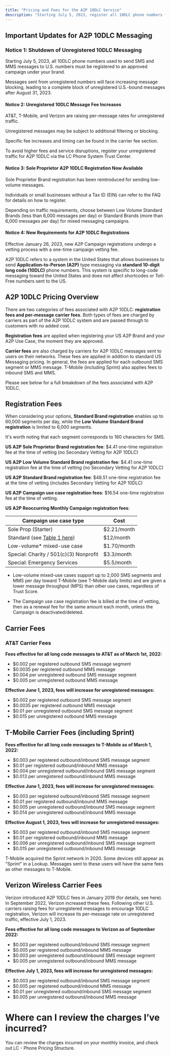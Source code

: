 ```yaml
---
title: "Pricing and Fees for the A2P 10DLC Service"
description: "Starting July 5, 2023, register all 10DLC phone numbers for SMS/MMS to U.S. numbers under your brand. Unregistered numbers will be blocked, with full blocking after August 31, 2023."
---
```


## Important Updates for A2P 10DLC Messaging

### Notice 1: Shutdown of Unregistered 10DLC Messaging

Starting July 5, 2023, all 10DLC phone numbers used to send SMS and MMS messages to U.S. numbers must be registered to an approved campaign under your brand.

Messages sent from unregistered numbers will face increasing message blocking, leading to a complete block of unregistered U.S.-bound messages after August 31, 2023.

#### Notice 2: Unregistered 10DLC Message Fee Increases

AT&T, T-Mobile, and Verizon are raising per-message rates for unregistered traffic.

Unregistered messages may be subject to additional filtering or blocking.

Specific fee increases and timing can be found in the carrier fee section.

To avoid higher fees and service disruptions, register your unregistered traffic for A2P 10DLC via the LC Phone System Trust Center.

#### Notice 3: Sole Proprietor A2P 10DLC Registration Now Available

Sole Proprietor Brand registration has been reintroduced for sending low-volume messages.

Individuals or small businesses without a Tax ID (EIN) can refer to the FAQ for details on how to register.

Depending on traffic requirements, choose between Low Volume Standard Brands (less than 6,000 messages per day) or Standard Brands (more than 6,000 messages per day) for mixed messaging campaigns.

#### Notice 4: New Requirements for A2P 10DLC Registrations

Effective January 26, 2023, new A2P Campaign registrations undergo a vetting process with a one-time campaign vetting fee. 

A2P 10DLC refers to a system in the United States that allows businesses to send  **Application-to-Person (A2P)**  type messaging via  **standard 10-digit long code (10DLC)**  phone numbers. This system is specific to long-code messaging toward the United States and does not affect shortcodes or Toll-Free numbers sent to the US.

## A2P 10DLC Pricing Overview

There are two categories of fees associated with A2P 10DLC:  **registration fees and per-message carrier fees**. Both types of fees are charged by carriers as part of the A2P 10DLC system and are passed through to customers with no added cost.

**Registration fees**  are applied when registering your US A2P Brand and your A2P Use Case, the moment they are approved.

**Carrier fees**  are also charged by carriers for A2P 10DLC messages sent to users on their networks. These fees are applied in addition to standard US Messaging pricing. In general, the fees are applied for each outbound SMS segment or MMS message. T-Mobile (including Sprint) also applies fees to inbound SMS and MMS.

Please see below for a full breakdown of the fees associated with A2P 10DLC.

## Registration Fees

When considering your options, **Standard Brand registration** enables up to 60,000 segments per day, while the **Low Volume Standard Brand registration** is limited to 6,000 segments.   
  
It's worth noting that each segment corresponds to 160 characters for SMS.

**US A2P Sole Proprietor Brand registration fee**: $4.41 one-time registration fee at the time of vetting (no Secondary Vetting for A2P 10DLC)

**US A2P Low Volume Standard Brand registration fee**: $4.41 one-time registration fee at the time of vetting (no Secondary Vetting for A2P 10DLC)

**US A2P Standard Brand registration fee**: $48.51 one-time registration fee at the time of vetting (includes Secondary Vetting for A2P 10DLC)

**US A2P Campaign use case registration fees**: $16.54 one-time registration fee at the time of vetting.

**US A2P Reoccurring Monthly Campaign registration fees**:

| Campaign use case type | Cost |
|--|--|
| Sole Prop (Starter) | $2.21/month |
| Standard (see [Table 1 here](https://support.twilio.com/hc/en-us/articles/1260801844470-List-of-campaign-use-case-types-for-A2P-10DLC-registration)) | $12/month |
|Low-volume* mixed-use case|$1.70/month|
| Special: Charity / 501(c)(3) Nonprofit | $3.3/month |
| Special: Emergency Services | $5.5/month |

- Low-volume mixed-use cases support up to 2,000 SMS segments and MMS per day toward T-Mobile (see T-Mobile daily limits) and are given a lower message throughput (MPS) than other use cases, regardless of Trust Score.

- The Campaign use case registration fee is billed at the time of vetting, then as a renewal fee for the same amount each month, unless the Campaign is deactivated/deleted.

## Carrier Fees

### AT&T Carrier Fees

**Fees effective for all long code messages to AT&T as of March 1st, 2022:**

-   $0.002 per registered outbound SMS message segment
-   $0.0035 per registered outbound MMS message
-   $0.004 per unregistered outbound SMS message segment
-   $0.005 per unregistered outbound MMS message

**Effective June 1, 2023, fees will increase for unregistered messages:**

-   $0.002 per registered outbound SMS message segment
-   $0.0035 per registered outbound MMS message
-   $0.01 per unregistered outbound SMS message segment
-   $0.015 per unregistered outbound MMS message

## T-Mobile Carrier Fees (including Sprint)

**Fees effective for all long code messages to T-Mobile as of March 1, 2022:**

-   $0.003 per registered outbound/inbound SMS message segment
-   $0.01 per registered outbound/inbound MMS message
-   $0.004 per unregistered outbound/inbound SMS message segment
-   $0.013 per unregistered outbound/inbound MMS message

**Effective June 1, 2023, fees will increase for unregistered messages:**

-   $0.003 per registered outbound/inbound SMS message segment
-   $0.01 per registered outbound/inbound MMS message
-   $0.005 per unregistered outbound/inbound SMS message segment
-   $0.014 per unregistered outbound/inbound MMS message

**Effective August 1, 2023, fees will increase for unregistered messages:**

-   $0.003 per registered outbound/inbound SMS message segment
-   $0.01 per registered outbound/inbound MMS message
-   $0.006 per unregistered outbound/inbound SMS message segment
-   $0.015 per unregistered outbound/inbound MMS message

T-Mobile acquired the Sprint network in 2020. Some devices still appear as "Sprint" in a Lookup. Messages sent to these users will have the same fees as other messages to T-Mobile.

## Verizon Wireless Carrier Fees

Verizon introduced A2P 10DLC fees in January 2019 (for details, see here). In September 2022, Verizon increased these fees. Following other U.S. carriers raising fees for unregistered messages to encourage 10DLC registration, Verizon will increase its per-message rate on unregistered traffic, effective July 1, 2023.

**Fees effective for all long code messages to Verizon as of September 2022:**

-   $0.003 per registered outbound/inbound SMS message segment
-   $0.005 per registered outbound/inbound MMS message
-   $0.003 per unregistered outbound/inbound SMS message segment
-   $0.005 per unregistered outbound/inbound MMS message

**Effective July 1, 2023, fees will increase for unregistered messages:**

-   $0.003 per registered outbound/inbound SMS message segment
-   $0.005 per registered outbound/inbound MMS message
-   $0.01 per unregistered outbound/inbound SMS message segment
-   $0.005 per unregistered outbound/inbound MMS message

# Where can I review the charges I’ve incurred?

You can review the charges incurred on your monthly invoice, and check out LC - Phone Pricing Structure.